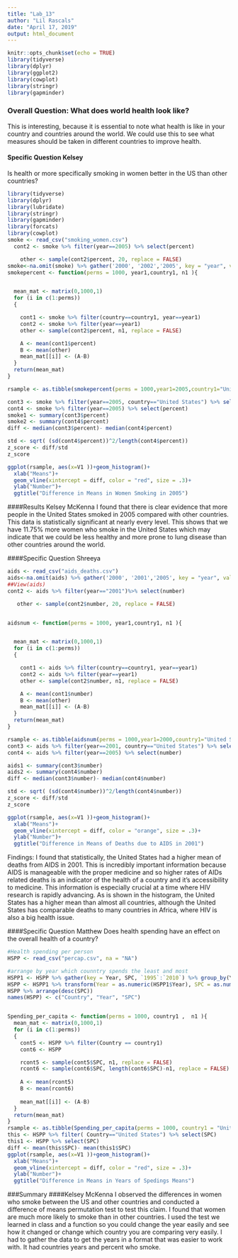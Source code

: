 ---
title: "Lab_13"
author: "Lil Rascals"
date: "April 17, 2019"
output: html_document
---

```{r setup, include=FALSE}
knitr::opts_chunk$set(echo = TRUE)
library(tidyverse)
library(dplyr)
library(ggplot2)
library(cowplot)
library(stringr)
library(gapminder)
```
### Overall Question: What does world health look like?
This is interesting, because it is essential to note what health is like in your country and countries around the world. We could use this to see what measures should be taken in different countries to improve health. 

#### Specific Question Kelsey
Is health or more specifically smoking in women better in the US than other countries? 
```{r}
library(tidyverse)
library(dplyr)
library(lubridate)
library(stringr)
library(gapminder)
library(forcats)
library(cowplot)
smoke <- read_csv("smoking_women.csv")
  cont2 <- smoke %>% filter(year==2005) %>% select(percent)

    other <- sample(cont2$percent, 20, replace = FALSE)
smoke<-na.omit(smoke) %>% gather('2000', '2002','2005', key = "year", value = "percent")
smokepercent <- function(perms = 1000, year1,country1, n1 ){


  mean_mat <- matrix(0,1000,1)
  for (i in c(1:perms))
  {

    cont1 <- smoke %>% filter(country==country1, year==year1) 
    cont2 <- smoke %>% filter(year==year1) 
    other <- sample(cont2$percent, n1, replace = FALSE)

    A <- mean(cont1$percent)
    B <- mean(other)
    mean_mat[[i]] <- (A-B)
  }
  return(mean_mat)
}

rsample <- as.tibble(smokepercent(perms = 1000,year1=2005,country1="United States",n1=10))

cont3 <- smoke %>% filter(year==2005, country=="United States") %>% select(percent)
cont4 <- smoke %>% filter(year==2005) %>% select(percent)
smoke1 <- summary(cont3$percent)
smoke2 <- summary(cont4$percent)
diff <- median(cont3$percent)- median(cont4$percent)

std <- sqrt( (sd(cont4$percent))^2/length(cont4$percent))
z_score <- diff/std
z_score

ggplot(rsample, aes(x=V1 ))+geom_histogram()+
  xlab("Means")+
  geom_vline(xintercept = diff, color = "red", size = .3)+
  ylab("Number")+
  ggtitle("Difference in Means in Women Smoking in 2005")

```
####Results Kelsey McKenna
I found that there is clear evidence that more people in the United States smoked in 2005 compared with other countries. This data is statistically significant at nearly every level. This shows that we have 11.75% more women who smoke in the United States which may indicate that we could be less healthy and more prone to lung disease than other countries around the world. 

####Specific Question Shreeya

```{r}
aids <- read_csv("aids_deaths.csv")
aids<-na.omit(aids) %>% gather('2000', '2001','2005', key = "year", value = "number")%>% group_by(year)
##View(aids)
cont2 <- aids %>% filter(year=="2001")%>% select(number)

   other <- sample(cont2$number, 20, replace = FALSE)


aidsnum <- function(perms = 1000, year1,country1, n1 ){


  mean_mat <- matrix(0,1000,1)
  for (i in c(1:perms))
  {

    cont1 <- aids %>% filter(country==country1, year==year1) 
    cont2 <- aids %>% filter(year==year1) 
    other <- sample(cont2$number, n1, replace = FALSE)

    A <- mean(cont1$number)
    B <- mean(other)
    mean_mat[[i]] <- (A-B)
  }
  return(mean_mat)
}

rsample <- as.tibble(aidsnum(perms = 1000,year1=2000,country1="United States", n1=10))
cont3 <- aids %>% filter(year==2001, country=="United States") %>% select(number)
cont4 <- aids %>% filter(year==2005) %>% select(number)

aids1 <- summary(cont3$number)
aids2 <- summary(cont4$number)
diff <- median(cont3$number)- median(cont4$number)

std <- sqrt( (sd(cont4$number))^2/length(cont4$number))
z_score <- diff/std
z_score

ggplot(rsample, aes(x=V1 ))+geom_histogram()+
  xlab("Means")+
  geom_vline(xintercept = diff, color = "orange", size = .3)+
  ylab("Number")+
  ggtitle("Difference in Means of Deaths due to AIDS in 2001")

```
Findings: I found that statistically, the United States had a higher mean of deaths from AIDS in 2001. This is incredibly important information because AIDS is manageable with the proper medicine and so higher rates of AIDs related deaths is an indicator of the health of a country and it's accessibility to medicine. This information is especially crucial at a time where HIV research is rapidly advancing. As is shown in the histogram, the United States has a higher mean than almost all countries, although the United States has comparable deaths to many countries in Africa, where HIV is also a big health issue.

####Specific Question Matthew
Does health spending have an effect on the overall health of a country?


```{r}
#Health spending per person
HSPP <- read_csv("percap.csv", na = "NA")

#arrange by year which counntry spends the least and most
HSPP1 <- HSPP %>% gather(key = Year, SPC, `1995`:`2010`) %>% group_by(Year)
HSPP <- HSPP1 %>% transform(Year = as.numeric(HSPP1$Year), SPC = as.numeric(HSPP1$SPC)) %>% na.omit()
HSPP %>% arrange(desc(SPC))
names(HSPP) <- c("Country", "Year", "SPC")


Spending_per_capita <- function(perms = 1000, country1 ,  n1 ){
  mean_mat <- matrix(0,1000,1)
  for (i in c(1:perms))
  {
    cont5 <- HSPP %>% filter(Country == country1) 
    cont6 <- HSPP 

    rcont5 <- sample(cont5$SPC, n1, replace = FALSE)
    rcont6 <- sample(cont6$SPC, length(cont6$SPC)-n1, replace = FALSE)
    
    A <- mean(rcont5)
    B <- mean(rcont6)
    
    mean_mat[[i]] <- (A-B)
  }
  return(mean_mat)
}
rsample <- as.tibble(Spending_per_capita(perms = 1000, country1 = "United States",  n1 = 15))
this <- HSPP %>% filter( Country=="United States") %>% select(SPC)
this1 <- HSPP %>% select(SPC)
diff <- mean(this$SPC)- mean(this1$SPC)
ggplot(rsample, aes(x=V1 ))+geom_histogram()+
  xlab("Means")+
  geom_vline(xintercept = diff, color = "red", size = .3)+
  ylab("Number")+
  ggtitle("Difference in Means in Years of Spedings Means")
```

###Summary
####Kelsey McKenna
I observed the differences in women who smoke between the US and other countries and conducted a difference of means permutation test to test this claim. I found that women are much more likely to smoke than in other countries. I used the test we learned in class and a function so you could change the year easily and see how it changed or change which country you are comparing very easily. I had to gather the data to get the years in a format that was easier to work with. It had countries years and percent who smoke. 

